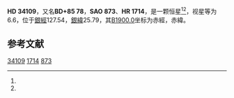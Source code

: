 {{Starbox begin
| name = HD 34109
}}
{{Starbox observe
| epoch = [[J2000.0|J2000.0]]
| constell = {{星座名待查}}<ref name=SIMBAD>{{cite web
 | url=http://simbad.u-strasbg.fr/simbad/sim-id?Ident=HR+1714
 | title =Pulsating variable Star
 | publisher=Centre de Données astronomiques de Strasbourg
 | work=SIMBAD
 | accessdate=2012-07-13}}</ref><ref name=DATA>{{cite web
 | url=http://vizier.u-strasbg.fr/viz-bin/VizieR-5?-out.add=.&-source=5050&-corr=PK=HR&-out.max=9999&HR=1714
 | title=VizieR Detailed Page
 | accessdate=2012-07-13
 | archive-date=2016-03-05
 | archive-url=https://web.archive.org/web/20160305021817/http://vizier.u-strasbg.fr/viz-bin/VizieR-5?-out.add=.&-source=5050&-corr=PK=HR&-out.max=9999&HR=1714
 | dead-url=no
 }}</ref>
| 星官 = 
| ra = {{RA|5|43|48.7}}<ref name=SIMBAD /><ref name=DATA />
| dec = {{DEC|+85|40|5}}<ref name=SIMBAD /><ref name=DATA />
| appmag_v = 6.6<ref name=SIMBAD /><ref name=DATA />
}}
{{Starbox character
| class = A2V<ref name=SIMBAD /><ref name=DATA />
| b-v = <ref name=SIMBAD /><ref name=DATA />
| u-b = <ref name=SIMBAD /><ref name=DATA />
| r-i = <ref name=SIMBAD /><ref name=DATA />
| variable = 
}}
{{Starbox astrometry
| radial_v = 
| prop_mo_ra = -14
| parallax = 
| p_error = 
}}
{{Starbox catalog
| names =BD+85 78，[[SAO星表|SAO]] 873，[[HD星表|HD]] 34109，[[HR星表|HR]] 1714}}
{{Starbox reference |Simbad=HR+1714}}
{{Starbox end}}

'''HD 34109'''，又名'''BD+85 78'''，'''SAO 873'''、'''HR 1714'''，是一颗恒星<ref name=SIMBAD /><ref name=DATA />，视星等为6.6，位于[[銀道座標系|銀經]]127.54，[[銀道座標系|銀緯]]25.79，其[[B1900.0|B1900.0]]坐标为赤經{{RA|5|9|52}}，赤緯{{DEC|+85|25.79|16}}。

== 参考文献 ==
{{reflist}}

{{star-stub}}

[[Category:HD和HDE天體|34109]]
[[Category:HR天體|1714]]
[[Category:SAO天體|873]]